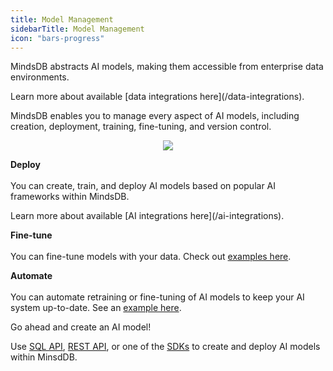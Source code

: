 ```yaml
---
title: Model Management
sidebarTitle: Model Management
icon: "bars-progress"
---
```


MindsDB abstracts AI models, making them accessible from enterprise data environments.

<Info>
Learn more about available [data integrations here](/data-integrations).
</Info>

MindsDB enables you to manage every aspect of AI models, including creation, deployment, training, fine-tuning, and version control.

<p align="center">
  <img src="/assets/model-management.png" />
</p>

**Deploy**
<br></br>You can create, train, and deploy AI models based on popular AI frameworks within MindsDB.

<Info>
Learn more about available [AI integrations here](/ai-integrations).
</Info>

**Fine-tune**
<br></br>You can fine-tune models with your data. Check out [examples here](/use-cases/overview).

**Automate**
<br></br>You can automate retraining or fine-tuning of AI models to keep your AI system up-to-date. See an [example here](/sql/tutorials/real-time-trading-forecasts#automate-real-time-forecasts).

<Tip>
Go ahead and create an AI model!

Use [SQL API](/mindsdb_sql/sql/create/model), [REST API](/rest/models/train-model), or one of the [SDKs](/sdks/overview) to create and deploy AI models within MinsdDB.
</Tip>
